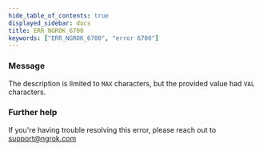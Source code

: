 ```yaml
---
hide_table_of_contents: true
displayed_sidebar: docs
title: ERR_NGROK_6700
keywords: ["ERR_NGROK_6700", "error 6700"]
---
```


### Message

The description is limited to `MAX` characters, but the provided value had `VAL` characters.

### Further help

If you're having trouble resolving this error, please reach out to [support@ngrok.com](mailto:support@ngrok.com?subject=Help%20with%20ERR_NGROK_6700)
